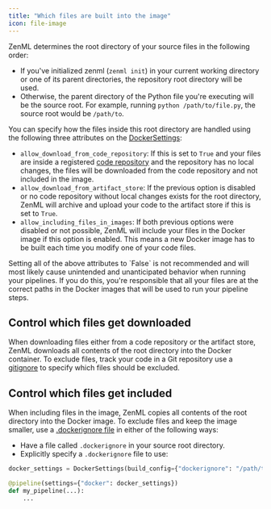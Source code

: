 ```yaml
---
title: "Which files are built into the image"
icon: file-image
---
```


ZenML determines the root directory of your source files in the following order:

* If you've initialized zenml (`zenml init`) in your current working directory or one of its parent directories, the repository root directory will be used.
* Otherwise, the parent directory of the Python file you're executing will be the source root. For example, running `python /path/to/file.py`, the source root would be `/path/to`.

You can specify how the files inside this root directory are handled using the following three attributes on the [DockerSettings](https://sdkdocs.zenml.io/latest/core%5Fcode%5Fdocs/core-config/#zenml.config.docker%5Fsettings.DockerSettings):

* `allow_download_from_code_repository`: If this is set to `True` and your files are inside a registered [code repository](/v/0.66.0/usage/project-setup/setting-up-a-project-repository/connect-your-git-repository) and the repository has no local changes, the files will be downloaded from the code repository and not included in the image.
* `allow_download_from_artifact_store`: If the previous option is disabled or no code repository without local changes exists for the root directory, ZenML will archive and upload your code to the artifact store if this is set to `True`.
* `allow_including_files_in_images`: If both previous options were disabled or not possible, ZenML will include your files in the Docker image if this option is enabled. This means a new Docker image has to be built each time you modify one of your code files.

<Info>
    Setting all of the above attributes to `False` is not recommended and will most likely cause unintended and unanticipated behavior when running your pipelines. If you do this, you're responsible that all your files are at the correct paths in the Docker images that will be used to run your pipeline steps.
</Info>

## Control which files get downloaded

When downloading files either from a code repository or the artifact store, ZenML downloads all contents of the root directory into the Docker container. To exclude files, track your code in a Git repository use a [gitignore](https://git-scm.com/docs/gitignore/en) to specify which files should be excluded.

## Control which files get included

When including files in the image, ZenML copies all contents of the root directory into the Docker image. To exclude files and keep the image smaller, use a [.dockerignore file](https://docs.docker.com/engineversions/0.66.0/reference/builder/#dockerignore-file) in either of the following ways:

* Have a file called `.dockerignore` in your source root directory.
* Explicitly specify a `.dockerignore` file to use:

```py
docker_settings = DockerSettings(build_config={"dockerignore": "/path/to/.dockerignore"})

@pipeline(settings={"docker": docker_settings})
def my_pipeline(...):
    ...
```

